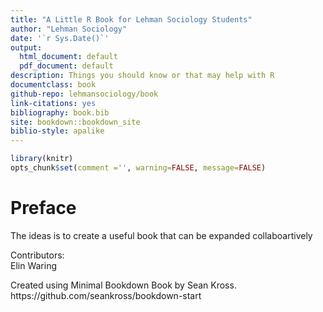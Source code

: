 ```yaml
--- 
title: "A Little R Book for Lehman Sociology Students"
author: "Lehman Sociology"
date: '`r Sys.Date()`'
output:
  html_document: default
  pdf_document: default
description: Things you should know or that may help with R
documentclass: book
github-repo: lehmansociology/book
link-citations: yes
bibliography: book.bib
site: bookdown::bookdown_site
biblio-style: apalike
---
```

```r
library(knitr)
opts_chunk$set(comment ='', warning=FALSE, message=FALSE)
```
# Preface {-}

The ideas is to create a useful book that can be expanded collaboartively

Contributors:  
Elin Waring

Created using Minimal Bookdown Book by Sean Kross. 
https://github.com/seankross/bookdown-start
